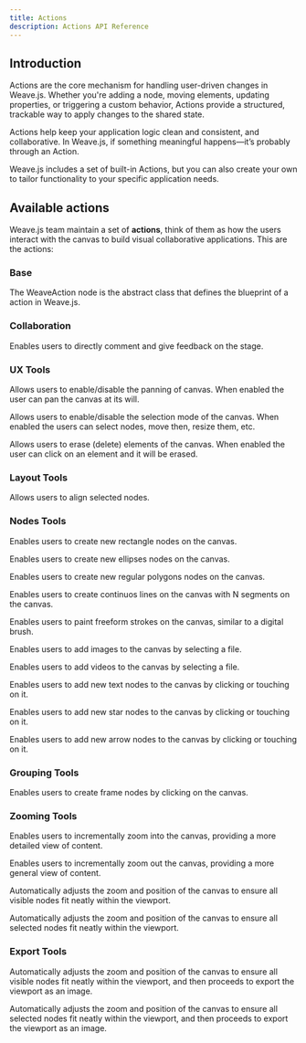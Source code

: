 ```yaml
---
title: Actions
description: Actions API Reference
---
```


## Introduction

Actions are the core mechanism for handling user-driven changes in Weave.js. Whether
you're adding a node, moving elements, updating properties, or triggering a custom behavior,
Actions provide a structured, trackable way to apply changes to the shared state.

Actions help keep your application logic clean and consistent, and collaborative. In Weave.js,
if something meaningful happens—it’s probably through an Action.

Weave.js includes a set of built-in Actions, but you can also create your own to tailor
functionality to your specific application needs.

## Available actions

Weave.js team maintain a set of **actions**, think of them as how the users interact with
the canvas to build visual collaborative applications. This are the actions:

### Base

<Cards>

<Card href="/docs/sdk/api-reference/actions/action" title='WeaveAction'>

The WeaveAction node is the abstract class that defines the blueprint of a action in Weave.js.

</Card>

</Cards>

### Collaboration

<Cards>

<Card href="/docs/sdk/api-reference/actions/comment-tool" title='WeaveCommentToolAction'>

Enables users to directly comment and give feedback on the stage.

</Card>

</Cards>

### UX Tools

<Cards>

<Card href="/docs/sdk/api-reference/actions/move-tool" title='WeaveMoveToolAction'>

Allows users to enable/disable the panning of canvas. When enabled the user can pan the canvas
at its will.

</Card>

<Card href="/docs/sdk/api-reference/actions/selection-tool" title='WeaveSelectionToolAction'>

Allows users to enable/disable the selection mode of the canvas. When enabled the users can
select nodes, move then, resize them, etc.

</Card>

<Card href="/docs/sdk/api-reference/actions/eraser-tool" title='WeaveEraserToolAction'>

Allows users to erase (delete) elements of the canvas. When enabled the user can click on an
element and it will be erased.

</Card>

</Cards>

### Layout Tools

<Cards>

<Card href="/docs/sdk/api-reference/actions/align-nodes-tool" title='WeaveAlignNodesToolAction'>

Allows users to align selected nodes.

</Card>

</Cards>

### Nodes Tools

<Cards>

<Card href="/docs/sdk/api-reference/actions/rectangle-tool" title='WeaveRectangleToolAction'>

Enables users to create new rectangle nodes on the canvas.

</Card>

<Card href="/docs/sdk/api-reference/actions/ellipse-tool" title='WeaveEllipseToolAction'>

Enables users to create new ellipses nodes on the canvas.

</Card>

<Card href="/docs/sdk/api-reference/actions/regular-polygon-tool" title='WeaveRegularPolygonToolAction'>

Enables users to create new regular polygons nodes on the canvas.

</Card>

<Card href="/docs/sdk/api-reference/actions/pen-tool" title='WeavePenToolAction'>

Enables users to create continuos lines on the canvas with N segments on the canvas.

</Card>

<Card href="/docs/sdk/api-reference/actions/brush-tool" title='WeaveBrushToolAction'>

Enables users to paint freeform strokes on the canvas, similar to a digital brush.

</Card>

<Card href="/docs/sdk/api-reference/actions/image-tool" title='WeaveImageToolAction'>

Enables users to add images to the canvas by selecting a file.

</Card>

<Card href="/docs/sdk/api-reference/actions/video-tool" title='WeaveVideoToolAction'>

Enables users to add videos to the canvas by selecting a file.

</Card>

<Card href="/docs/sdk/api-reference/actions/text-tool" title='WeaveTextToolAction'>

Enables users to add new text nodes to the canvas by clicking or touching on it.

</Card>

<Card href="/docs/sdk/api-reference/actions/star-tool" title='WeaveStarToolAction'>

Enables users to add new star nodes to the canvas by clicking or touching on it.

</Card>

<Card href="/docs/sdk/api-reference/actions/arrow-tool" title='WeaveArrowToolAction'>

Enables users to add new arrow nodes to the canvas by clicking or touching on it.

</Card>

</Cards>

### Grouping Tools

<Cards>

<Card href="/docs/sdk/api-reference/actions/frame-tool" title='WeaveFrameToolAction'>

Enables users to create frame nodes by clicking on the canvas.

</Card>

</Cards>

### Zooming Tools

<Cards>

<Card href="/docs/sdk/api-reference/actions/zoom-in-tool" title='WeaveZoomInToolAction'>

Enables users to incrementally zoom into the canvas, providing a more detailed view of
content.

</Card>

<Card href="/docs/sdk/api-reference/actions/zoom-out-tool" title='WeaveZoomOutToolAction'>

Enables users to incrementally zoom out the canvas, providing a more general view of
content.

</Card><Card href="/docs/sdk/api-reference/actions/fit-to-screen-tool" title='WeaveFitToScreenToolAction'>

Automatically adjusts the zoom and position of the canvas to ensure all visible nodes
fit neatly within the viewport.

</Card>

<Card href="/docs/sdk/api-reference/actions/fit-to-selection-tool" title='WeaveFitToSelectionToolAction'>

Automatically adjusts the zoom and position of the canvas to ensure all selected nodes
fit neatly within the viewport.

</Card>

</Cards>

### Export Tools

<Cards>

<Card href="/docs/sdk/api-reference/actions/export-stage-tool" title='WeaveExportStageToolAction'>

Automatically adjusts the zoom and position of the canvas to ensure all visible nodes
fit neatly within the viewport, and then proceeds to export the viewport as an image.

</Card>

<Card href="/docs/sdk/api-reference/actions/export-node-tool" title='WeaveExportNodeToolAction'>

Automatically adjusts the zoom and position of the canvas to ensure all selected nodes
fit neatly within the viewport, and then proceeds to export the viewport as an image.

</Card>

</Cards>
